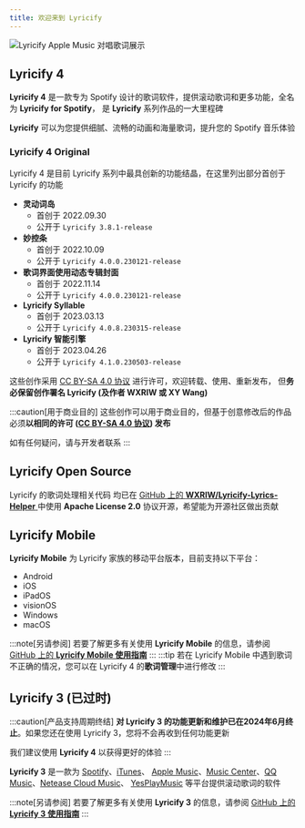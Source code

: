 ```yaml
---
title: 欢迎来到 Lyricify
---
```


![Lyricify Apple Music 对唱歌词展示](@assets/get-started/func-lyrics-am-duet.png)

## Lyricify 4

**Lyricify 4** 是一款专为 Spotify 设计的歌词软件，提供滚动歌词和更多功能，全名为 **Lyricify for Spotify**，
是 **Lyricify** 系列作品的一大里程碑

**Lyricify** 可以为您提供细腻、流畅的动画和海量歌词，提升您的 Spotify 音乐体验

### Lyricify 4 Original

Lyricify 4 是目前 Lyricify 系列中最具创新的功能结晶，在这里列出部分首创于 Lyricify 的功能

- **灵动词岛**
  - 首创于 2022.09.30
  - 公开于 `Lyricify 3.8.1-release`
- **妙控条**
  - 首创于 2022.10.09
  - 公开于 `Lyricify 4.0.0.230121-release`
- **歌词界面使用动态专辑封面**
  - 首创于 2022.11.14
  - 公开于 `Lyricify 4.0.0.230121-release`
- **Lyricify Syllable**
  - 首创于 2023.03.13
  - 公开于 `Lyricify 4.0.8.230315-release`
- **Lyricify 智能引擎**
  - 首创于 2023.04.26
  - 公开于 `Lyricify 4.1.0.230503-release`

这些创作采用 [CC BY-SA 4.0 协议](https://creativecommons.org/licenses/by-sa/4.0/) 进行许可，欢迎转载、使用、重新发布，
但**务必保留创作署名 Lyricify (及作者 WXRIW 或 XY Wang)**

:::caution[用于商业目的]
这些创作可以用于商业目的，但基于创意修改后的作品必须**以相同的许可
([CC BY-SA 4.0 协议](https://creativecommons.org/licenses/by-sa/4.0/)) 发布**

如有任何疑问，请与开发者联系
:::

## Lyricify Open Source

Lyricify 的歌词处理相关代码 均已在
[GitHub 上的 **WXRIW/Lyricify-Lyrics-Helper** ](https://github.com/WXRIW/Lyricify-Lyrics-Helper)
中使用 **Apache License 2.0** 协议开源，希望能为开源社区做出贡献

## Lyricify Mobile

**Lyricify Mobile** 为 Lyricify 家族的移动平台版本，目前支持以下平台：

- Android
- iOS
- iPadOS
- visionOS
- Windows
- macOS

:::note[另请参阅]
若要了解更多有关使用 **Lyricify Mobile** 的信息，请参阅
[GitHub 上的 **Lyricify Mobile 使用指南**](https://github.com/WXRIW/Lyricify-App/blob/main/docs/Lyricify%20Mobile/README.md)
:::
:::tip
若在 Lyricify Mobile 中遇到歌词不正确的情况，您可以在 Lyricify 4 的**歌词管理**中进行修改
:::

## Lyricify 3 (已过时)

:::caution[产品支持周期终结]
**对 Lyricify 3 的功能更新和维护已在2024年6月终止**。如果您还在使用 Lyricify 3，您将不会再收到任何功能更新

我们建议使用 **Lyricify 4** 以获得更好的体验
:::

**Lyricify 3** 是一款为 [Spotify](https://www.spotify.com)、[iTunes](https://www.apple.com/itunes/)、
[Apple Music](https://music.apple.com/)、[Music Center](https://www.sony.com/electronics/support/articles/MC4PC020001)、[QQ Music](https://y.qq.com)、[Netease Cloud Music](https://music.163.com)、
[YesPlayMusic](https://github.com/qier222/YesPlayMusic) 等平台提供滚动歌词的软件

:::note[另请参阅]
若要了解更多有关使用 **Lyricify 3** 的信息，请参阅
[GitHub 上的 **Lyricify 3 使用指南**](https://github.com/WXRIW/Lyricify-App/blob/main/docs/Lyricify%203/README.md)
:::

